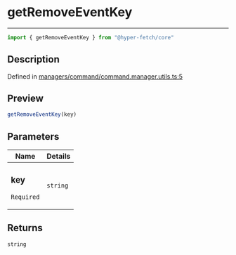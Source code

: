 

# getRemoveEventKey

<div class="api-docs__separator" data-reactroot="">

---

</div><div class="api-docs__import" data-reactroot="">

```ts
import { getRemoveEventKey } from "@hyper-fetch/core"
```

</div><div class="api-docs__section">

## Description

</div><div class="api-docs__description"><span class="api-docs__do-not-parse">



</span></div><p class="api-docs__definition">

Defined in [managers/command/command.manager.utils.ts:5](https://github.com/BetterTyped/hyper-fetch/blob/993719ed/packages/core/src/managers/command/command.manager.utils.ts#L5)

</p><div class="api-docs__section">

## Preview

</div><div class="api-docs__preview fn">

```ts
getRemoveEventKey(key)
```

</div><div class="api-docs__section">

## Parameters

</div><div class="api-docs__parameters"><table><thead><tr><th>Name</th><th>Details</th></tr></thead><tbody><tr param-data="key"><td class="api-docs__param-name required">

### key 

`Required`

</td><td class="api-docs__param-type">

`string`

</td></tr></tbody></table></div><div class="api-docs__section">

## Returns

</div><div class="api-docs__returns">

```ts
string
```

</div>